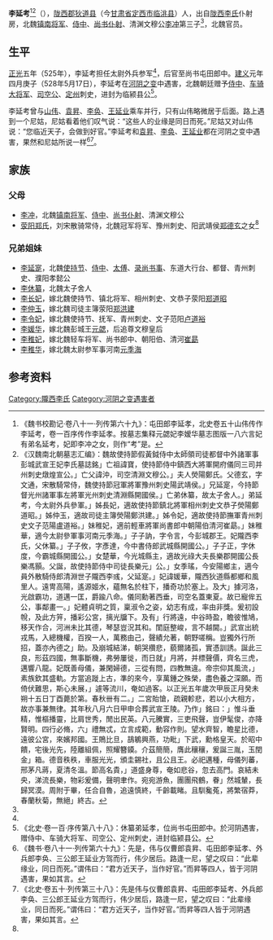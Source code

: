 '''李延考'''<ref>《魏书校勘记·卷八十一·列传第六十九》：屯田郎李延孝，北史卷五十山伟传作李延考，卷一百序传作李延孝。按墓志集释元勰妃李嫒华墓志图版一八六言妃有弟名延考，妃即李冲之女，则作“考”是。</ref><ref name=autogenerated1>《汉魏南北朝墓志汇编》：魏故使持節假黃鉞侍中太師領司徒都督中外諸軍事彭城武宣王妃李氏墓誌銘」亡祖諱寶，使持節侍中鎮西大將軍開府儀同三司并州刺史燉煌宣公。」亡父諱沖，司空清淵文穆公。」夫人熒陽鄭氏。父德玄，字文通，宋散騎常侍，魏使持節冠軍將軍豫州刺史陽武靖侯。」兄延寔，今持節督光州諸軍事左將軍光州刺史清淵縣開國侯。」亡弟休纂，故太子舍人。」弟延考，今太尉外兵參軍。」姊長妃，適故使持節鎮北將軍相州刺史文恭子熒陽鄭道昭。」姊仲玉，適故司徒主簿熒陽鄭洪建。」姊令妃，適故使持節撫軍青州刺史文子范陽盧道裕。」妹稚妃，適前輕車將軍尚書郎中朝陽伯清河崔勗。」妹稚華，適今太尉參軍事河南元季海。」子子訥，字令言，今彭城郡王。妃隴西李氏，父休纂。」子子攸，字彥達，今中書侍郎武城縣開國公。」子子正，字休度，今霸城縣開國公。」女楚華，今光城縣主，適故光祿大夫長樂郡開國公長樂馮顥。父誕，故使持節侍中司徒長樂元」公。」女季瑤，今安陽鄉主，適今員外散騎侍郎清淵世子隴西李彧，父延寔。」妃諱媛華，隴西狄道縣都鄉和風里人。遠冑高陽，遙源姬水，蘊無名於柱下，播奇功於塞上。及大」據河洛，光啟霸功，道邁一匡，爵踰八命。儀同勳著西垂，司空名蓋東夏。故已寵侔五公，事鄰畫一。」妃體貞明之質，稟淑令之姿，幼志有成，率由非獎。爰初設帨，及此方笄，播彩公宮，摛光牖下。及有」行將遠，中谷時盈，瞻彼惟鳩，移天作合，河洲未比其德，琴瑟豈況其和。閨庭整峻，言不越閫。」武宣出統戎馬，入總機權，百揆一人，萬務由己，聲績允著，朝野嗟稱。豈獨外行所招，蓋亦內德之」助。及崩城結涕，朝哭欑悲，藐爾諸孤，實憑訓誘。誕此三良，形茲四國，無事斷機，弗勞屢徙，而日就」月將，并標聲價，齊名三虎，邁響八龍。妃既善母儀，兼閑婦德，三從有問，四教無違。帝宗仰其風流，」素族欽其盛軌。方當追蹝上古，準的來今，享萬鍾之殊榮，盡色養之深願。而倚伏難思，斯心未展，」遽等流川，奄如過客。以正光五年歲次甲辰正月癸未朔十五日丁酉薨於第。春秋卌有二。」二宮貽愴，疏親軫悲，若以小大相方，故亦事兼無律。其年秋八月六日甲申合葬武宣王陵。乃作」銘曰：」惟斗垂精，惟樞播靈，比肩世秀，閒出民英。八元騰實，三吏飛聲，豈伊髦俊，亦降賢明。四行必脩，六」禮無忒，立言成範，動容作則。望水齊智，瞻星比德，遠彼公宮，來嬪邦國。王鵙比旦，鴶鵴興燕，功毗」下武，勳格皇天。於昭中饋，宅後光先，陸離組佩，照耀簪䥖。介茲簡簡，膺此穰穰，爰誕三胤，玉閏金」箱。德音秩秩，車服光光，頒圭錫社，且公且王。必祀邁種，母儀列蕃，邢茅凡蔣，夏清冬溫。節高名貴，」道盛身尊，奄如悲谷，忽去高門。哀結未央，涕流長樂，物彩爰備，聲明聿作。宛宛游魚，團團飛鶴，眷」然城輦，長歸冥漠。周附于畢，任合自魯，追遠慎終，千齡載睹。且馴毚菟，將繁宿莽，春蘭秋菊，無絕」終古。</ref>（{{bd|？||528年|5月17日|}}），[[陇西郡|陇西郡]][[狄道县|狄道县]]（今[[甘肃省|甘肃省]][[定西市|定西市]][[临洮县|临洮县]]）人，出自[[陇西李氏|陇西李氏]]仆射房，北魏[[镇南将军|镇南将军]]、[[侍中|侍中]]、[[尚书仆射|尚书仆射]]、清渊文穆公[[李冲_(北魏)|李冲]]第三子<ref name=autogenerated1 />，北魏官员。

==生平==
[[正光|正光]]五年（525年），李延考担任太尉外兵参军<ref name=autogenerated1 />，后官至尚书屯田郎中。[[建义_(北魏)|建义]]元年四月庚子（528年5月17日），李延考在[[河阴之变|河阴之变]]中遇害，北魏朝廷赠予[[侍中|侍中]]、[[车骑大将军|车骑大将军]]、[[司空公|司空公]]、[[定州|定州]]刺史，进封为临颍县公<ref>《北史·卷一百·序传第八十八》：休纂弟延孝，位尚书屯田郎中。於河阴遇害，赠侍中、车骑大将军、司空公、定州刺史，进封临颍县公。</ref>。

李延考曾与[[山伟|山伟]]、[[袁昇|袁昇]]、[[李奂_(北魏)|李奂]]、[[王延业|王延业]]乘车并行，只有山伟略微居于后面。路上遇到一个尼姑，尼姑看着他们叹气说：“这些人的业缘是同日而死。”尼姑又对山伟说：“您临近天子，会做到好官。”李延考和[[袁昇|袁昇]]、[[李奂_(北魏)|李奂]]、[[王延业|王延业]]都在河阴之变中遇害，果然和尼姑所说一样<ref>《魏书·卷八十一·列传第六十九》：先是，伟与仪曹郎袁昇、屯田郎李延孝、外兵郎李奂、三公郎王延业方驾而行，伟少居后。路逢一尼，望之叹曰：“此辈缘业，同日而死。”谓伟曰：“君方近天子，当作好官。”而昇等四人，皆于河阴遇害，果如其言。</ref><ref>《北史·卷五十·列传第三十八》：先是伟与仪曹郎袁昇、屯田郎李延考、外兵郎李奂、三公郎王延业方驾而行，伟少居后，路逢一尼，望之叹曰：“此辈缘业，同日而死。”谓伟曰：“君方近天子，当作好官。”而昇等四人皆于河阴遇害，果如其言。</ref>。

==家族==
{{main|陇西李氏世系图}}

===父母===
*[[李冲_(北魏)|李冲]]，北魏[[镇南将军|镇南将军]]、[[侍中|侍中]]、[[尚书仆射|尚书仆射]]、清渊文穆公
*[[荥阳郑氏|荥阳郑氏]]，刘宋散骑常侍，北魏冠军将军、豫州刺史、阳武靖侯[[郑德玄|郑德玄]]之女<ref name=autogenerated1 />

===兄弟姐妹===
*[[李延寔|李延寔]]，北魏[[使持节|使持节]]、[[侍中|侍中]]、[[太傅|太傅]]、[[录尚书事|录尚书事]]、东道大行台、都督、青州刺史、濮阳孝懿公
*[[李休纂|李休纂]]，北魏太子舍人
*[[李长妃|李长妃]]，嫁北魏使持节、镇北将军、相州刺史、文恭子荥阳[[郑道昭|郑道昭]]
*[[李仲玉|李仲玉]]，嫁北魏司徒主簿荥阳[[郑洪建|郑洪建]]
*[[李令妃|李令妃]]，嫁北魏使持节、抚军、青州刺史、文子范阳[[卢道裕|卢道裕]]
*[[李媛华|李媛华]]，嫁北魏彭城王[[元勰|元勰]]，后追尊文穆皇后
*[[李稚妃|李稚妃]]，嫁北魏轻车将军、尚书郎中、朝阳伯、清河[[崔勗|崔勗]]
*[[李稚华|李稚华]]，嫁北魏太尉参军事河南[[元季海|元季海]]

==参考资料==
{{reflist}}

[[Category:隴西李氏|Category:隴西李氏]]
[[Category:河阴之变遇害者|Category:河阴之变遇害者]]
